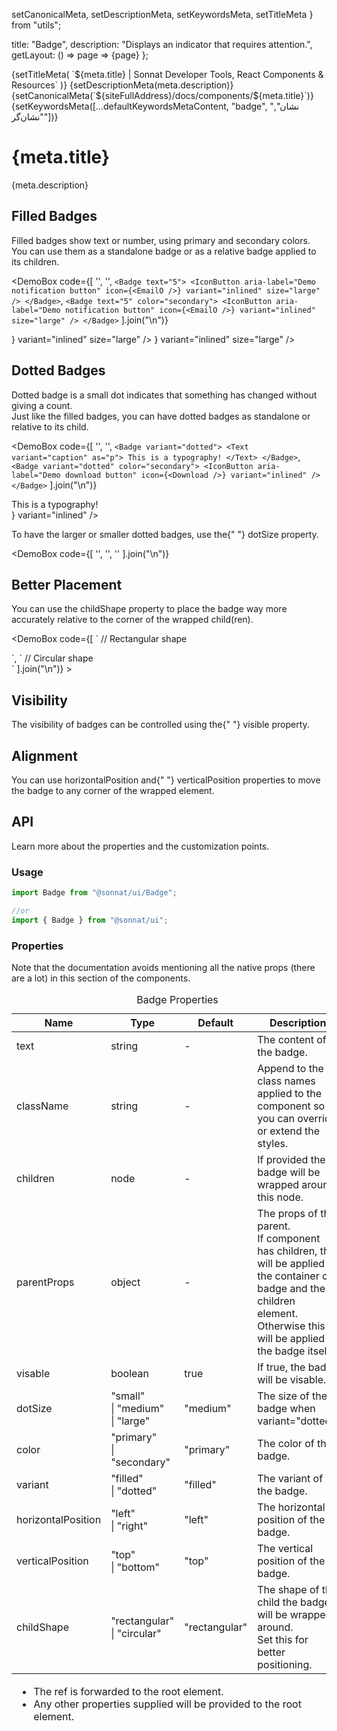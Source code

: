   setCanonicalMeta,
  setDescriptionMeta,
  setKeywordsMeta,
  setTitleMeta
} from "utils";

  title: "Badge",
  description: "Displays an indicator that requires attention.",
  getLayout: () => page => <WithSidebar>{page}</WithSidebar>
};

<Head>
  {setTitleMeta(
    `${meta.title} | Sonnat Developer Tools, React Components & Resources`
  )}
  {setDescriptionMeta(meta.description)}
  {setCanonicalMeta(`${siteFullAddress}/docs/components/${meta.title}`)}
  {setKeywordsMeta([...defaultKeywordsMetaContent, "badge", "نشان", "نشان‌گر"])}
</Head>

<h1>
  <span>{meta.title}</span>
  <AnchorButton anchorId="overview" />
  <PageEditButton href={`pages/docs/components/${meta.title}.mdx`} />
</h1>

<p>{meta.description}</p>

<h2>
  <span>Filled Badges</span>
  <AnchorButton anchorId="filled-badges" />
</h2>

<p>
  Filled badges show text or number, using primary and secondary colors.
  <br />
  You can use them as a standalone badge or as a relative badge applied to its
  children.
</p>

<DemoBox
  code={[
    '<Badge text="NEW" />',
    '<Badge text="NEW" color="secondary" />',
    `<Badge text="5">
  <IconButton
    aria-label="Demo notification button"
    icon={<EmailO />}
    variant="inlined"
    size="large"
  />
</Badge>`,
    `<Badge text="5" color="secondary">
  <IconButton
    aria-label="Demo notification button"
    icon={<EmailO />}
    variant="inlined"
    size="large"
  />
</Badge>`
  ].join("\n")}
>
  <Badge text="NEW" className="demoSubject" />
  <Badge text="NEW" className="demoSubject" color="secondary" />
  <Badge text="5" className="demoSubject">
    <IconButton
      aria-label="Demo notification button"
      icon={<EmailO />}
      variant="inlined"
      size="large"
    />
  </Badge>
  <Badge text="5" className="demoSubject" color="secondary">
    <IconButton
      aria-label="Demo notification button"
      icon={<EmailO />}
      variant="inlined"
      size="large"
    />
  </Badge>
</DemoBox>

<h2>
  <span>Dotted Badges</span>
  <AnchorButton anchorId="dotted-badges" />
</h2>

<p>
  Dotted badge is a small dot indicates that something has changed without
  giving a count.
  <br />
  Just like the filled badges, you can have dotted badges as standalone or
  relative to its child.
</p>

<DemoBox
  code={[
    '<Badge variant="dotted" />',
    '<Badge color="secondary" variant="dotted" />',
    `<Badge variant="dotted">
  <Text variant="caption" as="p">
    This is a typography!
  </Text>
</Badge>`,
    `<Badge variant="dotted" color="secondary">
  <IconButton
    aria-label="Demo download button"
    icon={<Download />}
    variant="inlined"
  />
</Badge>`
  ].join("\n")}
>
  <Badge className="demoSubject" variant="dotted" />
  <Badge className="demoSubject" color="secondary" variant="dotted" />
  <div className="demoSubject">
    <Badge variant="dotted">
      <Text variant="caption" as="p">
        This is a typography!
      </Text>
    </Badge>
  </div>
  <Badge className="demoSubject" color="secondary" variant="dotted">
    <IconButton
      aria-label="Demo download button"
      icon={<Download />}
      variant="inlined"
    />
  </Badge>
</DemoBox>

<p>
  To have the larger or smaller dotted badges, use the{" "}
  <inlineCode>dotSize</inlineCode> property.
</p>

<DemoBox
  code={[
    '<Badge dotSize="small" variant="dotted" />',
    '<Badge dotSize="medium" variant="dotted" />',
    '<Badge dotSize="large" variant="dotted" />'
  ].join("\n")}
>
  <Badge className="demoSubject" dotSize="small" variant="dotted" />
  <Badge className="demoSubject" dotSize="medium" variant="dotted" />
  <Badge className="demoSubject" dotSize="large" variant="dotted" />
</DemoBox>

<h2>
  <span>Better Placement</span>
  <AnchorButton anchorId="better-placement" />
</h2>

<p>
  You can use the <inlineCode>childShape</inlineCode> property to place the
  badge way more accurately relative to the corner of the wrapped child(ren).
</p>

<DemoBox
  code={[
    `<Badge variant="dotted" childShape="rectangular">
  // Rectangular shape
  <div></div>
</Badge>`,
    `<Badge variant="dotted" childShape="circular">
  // Circular shape
  <div></div>
</Badge>`
  ].join("\n")}
>
  <div className="demoSubject">
    <Badge variant="dotted" childShape="rectangular">
      <div style={{ width: 32, height: 32, backgroundColor: "#eaeaea" }}></div>
    </Badge>
  </div>
  <div className="demoSubject">
    <Badge variant="dotted" childShape="circular">
      <div
        style={{
          width: 32,
          height: 32,
          borderRadius: "50%",
          backgroundColor: "#eaeaea"
        }}
      ></div>
    </Badge>
  </div>
</DemoBox>

<h2>
  <span>Visibility</span>
  <AnchorButton anchorId="visibility" />
</h2>

<p>
  The visibility of badges can be controlled using the{" "}
  <inlineCode>visible</inlineCode> property.
</p>

<BadgeVisibilityDemo />

<h2>
  <span>Alignment</span>
  <AnchorButton anchorId="alignment" />
</h2>

<p>
  You can use <inlineCode>horizontalPosition</inlineCode> and{" "}
  <inlineCode>verticalPosition</inlineCode> properties to move the badge to any
  corner of the wrapped element.
</p>

<BadgeAlignmentDemo />

<h2>
  <span>API</span>
  <AnchorButton anchorId="api" />
</h2>

<p>Learn more about the properties and the customization points.</p>

<h3>
  <span>Usage</span>
  <AnchorButton anchorId="usage" />
</h3>

```typescript
import Badge from "@sonnat/ui/Badge";

//or
import { Badge } from "@sonnat/ui";
```

<h3>
  <span>Properties</span>
  <AnchorButton anchorId="properties" />
</h3>

<p>
  Note that the documentation avoids mentioning all the native props (there are
  a lot) in this section of the components.
</p>

<table cols={4}>
  <caption>Badge Properties</caption>
  <thead>
    <tr>
      <th>Name</th>
      <th>Type</th>
      <th>Default</th>
      <th>Description</th>
    </tr>
  </thead>
  <tbody>
    <tr>
      <td>text</td>
      <td>string</td>
      <td>-</td>
      <td>The content of the badge.</td>
    </tr>
    <tr>
      <td>className</td>
      <td>string</td>
      <td>-</td>
      <td>
        Append to the class names applied to the component so you can override
        or extend the styles.
      </td>
    </tr>
    <tr>
      <td>children</td>
      <td>node</td>
      <td>-</td>
      <td>If provided the badge will be wrapped around this node.</td>
    </tr>
    <tr>
      <td>parentProps</td>
      <td>object</td>
      <td>-</td>
      <td>
        The props of the parent.
        <br />
        If component has <inlineCode>children</inlineCode>, this will be applied
        to the container of badge and the children element. Otherwise this will
        be applied to the badge itself.
      </td>
    </tr>
    <tr>
      <td>visable</td>
      <td>boolean</td>
      <td>true</td>
      <td>
        If <inlineCode>true</inlineCode>, the badge will be visable.
      </td>
    </tr>
    <tr>
      <td>dotSize</td>
      <td>
        "small"
        <br />| "medium"
        <br />| "large"
      </td>
      <td>"medium"</td>
      <td>
        The size of the badge when <inlineCode>variant="dotted"</inlineCode>.
      </td>
    </tr>
    <tr>
      <td>color</td>
      <td>
        "primary"
        <br />| "secondary"
      </td>
      <td>"primary"</td>
      <td>The color of the badge.</td>
    </tr>
    <tr>
      <td>variant</td>
      <td>
        "filled"
        <br />| "dotted"
      </td>
      <td>"filled"</td>
      <td>The variant of the badge.</td>
    </tr>
    <tr>
      <td>horizontalPosition</td>
      <td>
        "left"
        <br />| "right"
      </td>
      <td>"left"</td>
      <td>The horizontal position of the badge.</td>
    </tr>
    <tr>
      <td>verticalPosition</td>
      <td>
        "top"
        <br />| "bottom"
      </td>
      <td>"top"</td>
      <td>The vertical position of the badge.</td>
    </tr>
    <tr>
      <td>childShape</td>
      <td>
        "rectangular"
        <br />| "circular"
      </td>
      <td>"rectangular"</td>
      <td>
        The shape of the child the badge will be wrapped around.
        <br />
        Set this for better positioning.
      </td>
    </tr>
  </tbody>
  <tfoot>
    <tr>
      <td colSpan="4">
        <ul>
          <li>
            The <inlineCode>ref</inlineCode> is forwarded to the root element.
          </li>
          <li>
            Any other properties supplied will be provided to the root element.
          </li>
        </ul>
      </td>
    </tr>
  </tfoot>
</table>
